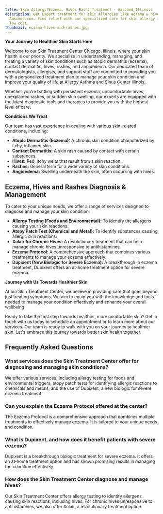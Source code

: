 ```yaml
---
title: Skin Allergy(Eczema, Hives Rash) Treatment - Aascmed Illinois
description: Get Expert treatment for skin allergies like eczema & hives rash at
  Aascmed.com. Find relief with our specialized care for skin allergy issues at
  low cost.
thumbnail: eczema-hives-and-rashes.jpg
---
```

**Your Journey to Healthier Skin Starts Here**

Welcome to our Skin Treatment Center Chicago, Illinois, where your skin health is our priority. We specialize in understanding, managing, and treating a variety of skin conditions such as atopic dermatitis (eczema), contact dermatitis, hives, rashes, and angioedema. Our dedicated team of dermatologists, allergists, and support staff are committed to providing you with a personalized treatment plan to manage your skin condition and improve your quality of life at [Allergy Asthma and Sinus Center Illinois](https://www.aascmed.com/).

Whether you're battling with persistent eczema, uncomfortable hives, unexplained rashes, or sudden skin swelling, our experts are equipped with the latest diagnostic tools and therapies to provide you with the highest level of care.

**Conditions We Treat**

Our team has vast experience in dealing with various skin-related conditions, including:

- **Atopic Dermatitis (Eczema):** A chronic skin condition characterized by itchy, inflamed skin.
- **Contact Dermatitis:** A skin rash caused by contact with certain substances.
- **Hives:** Red, itchy welts that result from a skin reaction.
- **Rashes:** General term for a wide variety of skin conditions.
- **Angioedema:** Swelling underneath the skin, often occurring with hives.

## **Eczema, Hives and Rashes Diagnosis & Management**

To cater to your unique needs, we offer a range of services designed to diagnose and manage your skin condition:

- **Allergy Testing (Foods and Environmental):** To identify the allergens causing your skin reactions.
- **Atopy Patch Test (Chemical and Metal):** To identify substances causing allergic skin reactions.
- **Xolair for Chronic Hives:** A revolutionary treatment that can help manage chronic hives unresponsive to antihistamines.
- **Eczema Protocol:** A comprehensive approach that combines various treatments to manage your eczema effectively.
- **Dupixent (New Biologic for Severe Eczema):** A breakthrough in eczema treatment, Dupixent offers an at-home treatment option for severe eczema.

**Journey with Us Towards Healthier Skin**

At our Skin Treatment Center, we believe in providing care that goes beyond just treating symptoms. We aim to equip you with the knowledge and tools needed to manage your condition effectively and enhance your overall wellbeing.

Ready to take the first step towards healthier, more comfortable skin? Get in touch with us today to schedule an appointment or to learn more about our services. Our team is ready to walk with you on your journey to healthier skin. Let's embrace this journey towards better skin health together.

<ContactBanner />

## Frequently Asked Questions

### What services does the Skin Treatment Center offer for diagnosing and managing skin conditions?

We offer various services, including allergy testing for foods and 
environmental triggers, atopy patch tests for identifying allergic 
reactions to chemicals and metals, and the use of Dupixent, a new 
biologic for severe eczema treatment.

### Can you explain the Eczema Protocol offered at the center?

The Eczema Protocol is a comprehensive approach that combines multiple 
treatments to effectively manage eczema. It is tailored to your unique 
needs and condition.

### What is Dupixent, and how does it benefit patients with severe eczema?

Dupixent is a breakthrough biologic treatment for severe eczema. It 
offers an at-home treatment option and has shown promising results in 
managing the condition effectively.

### How does the Skin Treatment Center diagnose and manage hives?

Our Skin Treatment Center offers allergy testing to identify allergens 
causing skin reactions, including hives. For chronic hives unresponsive 
to antihistamines, we also offer Xolair, a revolutionary treatment 
option.
